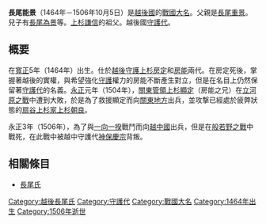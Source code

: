 {{日本武士
|名稱= 長尾 能景
|圖片名稱= 
|圖片大小= 
|圖片說明= 
|時代= [[日本戰國時代|日本戰國時代]]
|出生日期= [[寬正|寬正]]5年（1464年）
|出生地點= 
|逝世日期= [[永正|永正]]3年9月19日（1506年10月5日）
|逝世地點= 
|假名= 
|羅馬字= 
|幼名= 
|改名= 
|别名= 
|諡号= 
|神号= 
|戒名= 天德院殿高岳正統
|洗禮名= 
|墓所= 
|朝廷官位= [[信濃守|信濃守]]、[[彈正左衛門尉|彈正左衛門尉]]
|幕府職位= [[室町幕府|室町幕府]][[越後|越後]][[守護代|守護代]]
|主君= [[上杉房定|上杉房定]]→[[上杉房能|房能]]
|藩= 
|氏族= [[越後長尾氏|越後長尾氏]]
|父母= 父：[[長尾重景|長尾重景]]<BR>母：[[長尾景良|長尾景良]]的女兒
|養父= 
|養母= 
|兄弟= 
|姐妹= 妹：[[山吉能盛|山吉能盛]]室（山吉家系圖）
|正室= 法往院（[[高梨政高|高梨政高]]的女兒）
|側室= 
|嗣子= '''[[長尾為景|為景]]'''、[[長尾為重|為重]]等
|嗣女= [[飯沼正清|飯沼正清]]妻、[[上杉定實|上杉定實]]繼室、[[山本寺定景|山本寺定景]]妻、[[高梨澄賴|高梨澄賴]]妻
|養子= 
|養女= 
}}
{{japanese|japanese=長尾 能景|kana=ながお よしかげ|romaji=Nagao Yoshikage}}
'''長尾能景'''（1464年－1506年10月5日）是[[越後國|越後國]]的[[戰國大名|戰國大名]]。父親是[[長尾重景|長尾重景]]。兒子有[[長尾為景|長尾為景]]等。[[上杉謙信|上杉謙信]]的祖父。越後國[[守護代|守護代]]。

== 概要 ==
在[[寬正|寬正]]5年（1464年）出生。仕於[[越後|越後]][[守護|守護]][[上杉房定|上杉房定]]和[[上杉房能|房能]]兩代。在房定死後，掌握著越後的實權，與希望強化[[守護|守護]]權力的房能不斷產生對立，但是在名目上仍然保留著[[守護代|守護代]]的名義。[[永正|永正]]元年（1504年），[[關東管領|關東管領]][[上杉顯定|上杉顯定]]（房能之兄）在[[立河原之戰|立河原之戰]]中遭到大敗，於是為了救援顯定而向[[關東地方|關東地方]]出兵，並攻撃已經處於疲弊狀態的[[扇谷上杉家|扇谷上杉家]][[上杉朝良|上杉朝良]]。

永正3年（1506年），為了與[[一向一揆|一向一揆]]戰鬥而向[[越中國|越中國]]出兵，但是在[[般若野之戰|般若野之戰]]中戰死，在此戰中被越中守護代[[神保慶宗|神保慶宗]]背叛。

== 相關條目 ==
*[[長尾氏|長尾氏]]

{{越後長尾家歷代當主||1483年－1506年|第6代}}
[[Category:越後長尾氏|Category:越後長尾氏]]
[[Category:守護代|Category:守護代]]
[[Category:戰國大名|Category:戰國大名]]
[[Category:1464年出生|Category:1464年出生]]
[[Category:1506年逝世|Category:1506年逝世]]